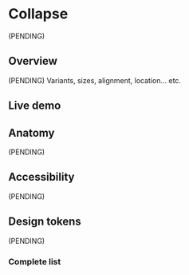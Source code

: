 


<Meta title="Components/Collapse" />

# Collapse

(PENDING)

## Overview

(PENDING) Variants, sizes, alignment, location... etc.

## Live demo

<LiveDemo
  story={Stories.Example}
  urlHtml="https://devoinc.github.io/genesys-styles"
  urlReact="https://devoinc.github.io/genesys-ui/?path=/docs/components-navigation-collapse--docs"
/>

## Anatomy

(PENDING)

## Accessibility

(PENDING)

## Design tokens

(PENDING)

### Complete list

<DesignTokensList componentName="collapse" />
